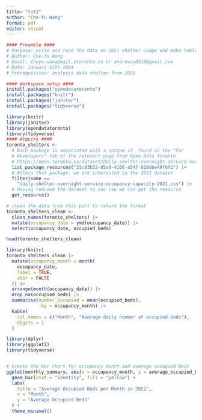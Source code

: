 ```yaml
---
title: "tut2"
author: "Che-Yu Wang"
format: pdf
editor: visual
---
```




```r
#### Preamble ####
# Purpose: write and read the data on 2021 shelter usage and make table
# Author: Che-Yu Wang
# Email: Cheyu.wang@mail.utoronto.ca or andrewcy0310@gmail.com
# Date: January 15th 2024
# Prerequisites: analysis data shelter from 2021

#### Workspace setup ####
install.packages("opendatatoronto")
install.packages("knitr")
install.packages("janitor")
install.packages("tidyverse")

```



```r
library(knitr)
library(janitor)
library(opendatatoronto)
library(tidyverse)
#### Acquire ####
toronto_shelters <-
  # Each package is associated with a unique id  found in the "For 
  # Developers" tab of the relevant page from Open Data Toronto
  # https://open.toronto.ca/dataset/daily-shelter-overnight-service-occupancy-capacity/
  list_package_resources("21c83b32-d5a8-4106-a54f-010dbe49f6f2") |>
  # Within that package, we are interested in the 2021 dataset
  filter(name == 
    "daily-shelter-overnight-service-occupancy-capacity-2021.csv") |>
  # Having reduced the dataset to one row we can get the resource
  get_resource()


```

```r
# clean the data from this part to reform the format 
toronto_shelters_clean <-
  clean_names(toronto_shelters) |>
  mutate(occupancy_date = ymd(occupancy_date)) |> 
  select(occupancy_date, occupied_beds)

head(toronto_shelters_clean)

```
```r
library(knitr)
toronto_shelters_clean |>
  mutate(occupancy_month = month(
    occupancy_date,
    label = TRUE,
    abbr = FALSE
  )) |>
  arrange(month(occupancy_date)) |> 
  drop_na(occupied_beds) |>
  summarise(number_occupied = mean(occupied_beds),
            .by = occupancy_month) |>
  kable(
    col.names = c("Month", "Average daily number of occupied beds"),
    digits = 1
  )
```

```r
library(dplyr)
library(ggplot2)
library(tidyverse)


# Create the bar chart for occupancy month and average occupied beds 
ggplot(monthly_summary, aes(x = occupancy_month, y = average_occupied_beds)) +
  geom_bar(stat = "identity", fill = "yellow") +  
  labs(
    title = "Average Occupied Beds per Month in 2021",
    x = "Month",
    y = "Average Occupied Beds"
  ) +
  theme_minimal()


```
